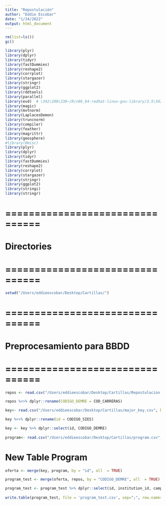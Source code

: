 ```yaml
---
title: "Repostulación"
author: "Eddie Escobar"
date: "1/24/2022"
output: html_document
---
```


```r
rm(list=ls())
gc()
```

```r
library(plyr)
library(dplyr)
library(tidyr)
library(fastDummies)
library(reshape2)
library(corrplot)
library(stargazer)
library(stringr)
library(ggplot2)
library(rddtools)
library(parallel)
library(evd)  # \342\200\230~/R/x86_64-redhat-linux-gnu-library/3.5\342\200\231 (personal library in Hawk)
library(magic)
library(mvtnorm)
library(LaplacesDemon)
library(truncnorm)
library(compiler)
library(feather)
library(magrittr)
library(geosphere)
#library(Hmisc)
library(plyr)
library(dplyr)
library(tidyr)
library(fastDummies)
library(reshape2)
library(corrplot)
library(stargazer)
library(stringr)
library(ggplot2)
library(stringi)
library(stringr)
```

# ================================
# Directories
# ================================

```r

setwd("/Users/eddieescobar/Desktop/Cartillas/")

```

# ================================
# Preprocesamiento para BBDD
# ================================

```r

repos <- read.csv("/Users/eddieescobar/Desktop/Cartillas/Repostulacion adm 2021.csv", header=TRUE, sep=';')

repos %<>% dplyr::rename(CODIGO_DEMRE = COD_CARRERAS)

key<- read.csv("/Users/eddieescobar/Desktop/Cartillas/major_key.csv", header=TRUE, sep=';')

key %<>% dplyr::rename(id = CODIGO_SIES)

key <- key %>% dplyr::select(id, CODIGO_DEMRE)
  
program<- read.csv("/Users/eddieescobar/Desktop/Cartillas/program.csv", header=TRUE, sep=';')

```

# New Table Program

```r

oferta <- merge(key, program, by = "id", all  = TRUE)

program_test <- merge(oferta, repos, by = "CODIGO_DEMRE", all  = TRUE)

program_test <- program_test %>% dplyr::select(id, institution_id, campus_name, region_id, level_id, address, major_id, name, accredited, accredited_years, area_id, duration, duration_type, tuition, application_type, shift, entry_req, benefits, vacancies)
  
write.table(program_test, file = 'program_test.csv', sep=";", row.names = FALSE, quote = FALSE)

```



